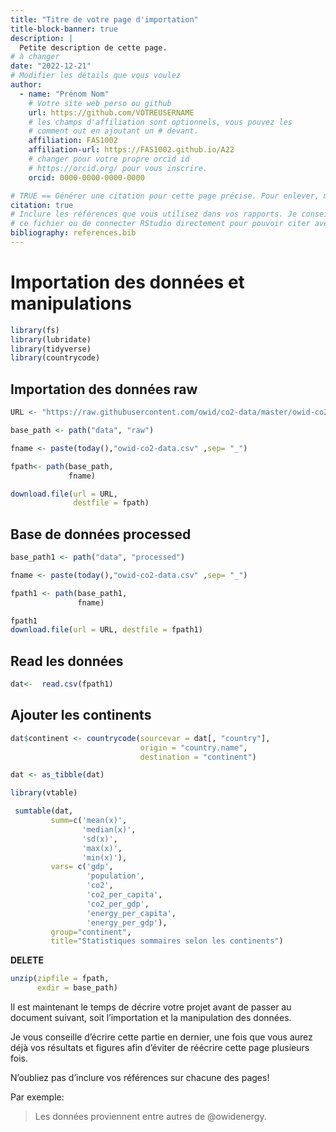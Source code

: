 ```yaml
---
title: "Titre de votre page d'importation"
title-block-banner: true
description: | 
  Petite description de cette page.
# à changer
date: "2022-12-21"
# Modifier les détails que vous voulez
author:
  - name: "Prénom Nom"
    # Votre site web perso ou github
    url: https://github.com/VOTREUSERNAME
    # les champs d'affiliation sont optionnels, vous pouvez les
    # comment out en ajoutant un # devant.
    affiliation: FAS1002
    affiliation-url: https://FAS1002.github.io/A22
    # changer pour votre propre orcid id
    # https://orcid.org/ pour vous inscrire.
    orcid: 0000-0000-0000-0000

# TRUE == Générer une citation pour cette page précise. Pour enlever, mettre false.
citation: true
# Inclure les références que vous utilisez dans vos rapports. Je conseille Zotero pour construire
# ce fichier ou de connecter RStudio directement pour pouvoir citer avec @nom-de-reference.
bibliography: references.bib
---
```


# **Importation des données et manipulations**

```r
library(fs)
library(lubridate)
library(tidyverse)
library(countrycode)

```

## Importation des données raw

```r
URL <- "https://raw.githubusercontent.com/owid/co2-data/master/owid-co2-data.csv"

base_path <- path("data", "raw")

fname <- paste(today(),"owid-co2-data.csv" ,sep= "_")

fpath<- path(base_path,
             fname)

download.file(url = URL,
              destfile = fpath)

```

## Base de données processed

```r
base_path1 <- path("data", "processed")

fname <- paste(today(),"owid-co2-data.csv" ,sep= "_")

fpath1 <- path(base_path1, 
               fname)

fpath1
download.file(url = URL, destfile = fpath1)

```

## Read les données

```r

dat<-  read.csv(fpath1)
```

## **Ajouter les continents**

```r
dat$continent <- countrycode(sourcevar = dat[, "country"],
                             origin = "country.name",
                             destination = "continent")

dat <- as_tibble(dat)
```

```r
library(vtable)

 sumtable(dat,
         summ=c('mean(x)',
                'median(x)',
                'sd(x)',
                'max(x)',
                'min(x)'),
         vars= c('gdp',
                 'population',
                 'co2',
                 'co2_per_capita',
                 'co2_per_gdp',
                 'energy_per_capita',
                 'energy_per_gdp'),
         group="continent",
         title="Statistiques sommaires selon les continents") 
```

**DELETE**

```r

unzip(zipfile = fpath,
      exdir = base_path)
```

Il est maintenant le temps de décrire votre projet avant de passer au document suivant, soit l'importation et la manipulation des données.

Je vous conseille d'écrire cette partie en dernier, une fois que vous aurez déjà vos résultats et figures afin d'éviter de réécrire cette page plusieurs fois.

::: callout-important
N'oubliez pas d'inclure vos références sur chacune des pages!
:::

Par exemple:

> Les données proviennent entre autres de @owidenergy.

